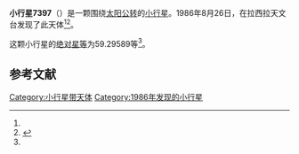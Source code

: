 {{Infobox planet
| bgcolour = #FFFFC0
| name = 7397
| symbol = 
| image = 
| caption = 
| discovery = yes
| discovery_ref = 
| discoverer = {{link-en|亨利·德波鸿诺|Henri Debehogne}}
| discovery_site = [[拉西拉天文台|拉西拉天文台]] 
| discovered = 1986年8月26日
| designations = yes
| mp_name = 
| named_after = 
| alt_names = 1986 QS/ 1963 TP / 1977 RX4 / 1991 TW
| mp_category = [[主带小行星|主带小行星]]
| orbit_ref = <ref name="a">[http://ssd.jpl.nasa.gov/sbdb.cgi?sstr=7397 7397] {{Wayback|url=http://ssd.jpl.nasa.gov/sbdb.cgi?sstr=7397 |date=20210721042001 }}，小行星數據庫瀏覽器（JPL Small-Body Database Browser）－[[美国国家航空航天局|美国国家航空航天局]]喷气推进实验室</ref>
| epoch = 2456400.5 (2013年4月18日更新)
| aphelion = {{convert|3.2375294|AU|km|3|abbr=on|lk=out}}
| perihelion = {{convert|2.3328258|AU|km|3|abbr=on}}
| semimajor = {{convert|2.7851776|AU|km|3|abbr=on}}
| eccentricity = 0.162414
| period = 1697.765726 [[日|日]]<br />4.65[[儒略年|儒略年]]
| avg_speed = 
| inclination = 8.68056
| asc_node = 348.59556
| mean_anomaly = 
| arg_peri = 59.29589
| satellites = 
| physical_characteristics = yes
| dimensions = 
| mass = 
| density = 
| surface_grav = 
| escape_velocity = 
| sidereal_day = 
| axial_tilt = 
| pole_ecliptic_lat = 
| pole_ecliptic_lon = 
| albedo = 
| temperatures= 
| temp_name1 = 
| mean_temp_1 = 
| max_temp_1 = 
| temp_name2 = 
| max_temp_2 = 
| spectral_type = 
| abs_magnitude = 59.29589
}}

'''小行星7397'''（{{lang-en|7397}}）是一颗围绕[[太阳|太阳]][[公转|公转]]的[[小行星|小行星]]。1986年8月26日，{{link-en|亨利·德波鸿诺|Henri Debehogne}}在拉西拉天文台发现了此天体<ref name="a" /><ref>{{cite news|title=小行星列表|url=http://cfa-www.harvard.edu/iau/lists/NumberedMPs.txt|accessdate=2013-07-08|newspaper=哈佛大学|archive-date=2008-05-17|archive-url=https://web.archive.org/web/20080517010638/http://cfa-www.harvard.edu/iau/lists/NumberedMPs.txt|dead-url=no}}</ref>。

这颗小行星的[[绝对星等|绝对星等]]为59.29589等<ref name="a" />。

==参考文献==
{{reflist}}
{{Minor Planet Number|[[小行星7396|小行星7396]]|[[小行星7398|小行星7398]]}}

{{小天体}}

[[Category:小行星带天体|Category:小行星带天体]]
[[Category:1986年发现的小行星|Category:1986年发现的小行星]]

{{asteroid-stub}}